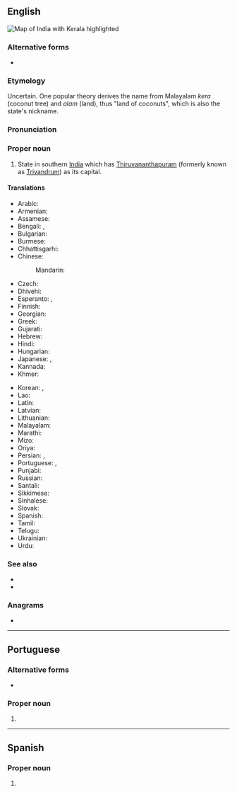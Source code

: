 ==English==
[[Image:Kerala in India (disputed hatched).svg|thumb|Map of India with Kerala highlighted]]
{{wikipedia}}

===Alternative forms===
* {{q|historical}} {{l|en|Keralam}}

===Etymology===
Uncertain. One popular theory derives the name from Malayalam ''kera'' (coconut tree) and ''alam'' (land), thus "land of coconuts", which is also the state's nickname.

===Pronunciation===
{{IPA|en|/ˈkɛɹələ/}}

===Proper noun===
{{en-proper noun}}

# State in southern [[India]] which has [[Thiruvananthapuram]] (formerly known as [[Trivandrum]]) as its capital.

====Translations====
{{trans-top|state in southern India}}
* Arabic: {{t|ar|كِيرَلَا|f|tr=kiralā}}
* Armenian: {{t+|hy|Կերալա}}
* Assamese: {{t|as|কেৰেলা}}
* Bengali: {{t|bn|কেরালা|sc=Beng}}, {{t|bn|কেরল|sc=Beng}}
* Bulgarian: {{t|bg|Керала|sc=Cyrl}}
* Burmese: {{t|my|ကဲရာလာ|sc=Mymr}}
* Chhattisgarhi: {{t-needed|hne}}
* Chinese:
*: Mandarin: {{t+|cmn|喀拉拉邦|tr=Kālālā-bāng|sc=Hani}}
* Czech: {{t|cs|Kérala}}
* Dhivehi: {{t|dv|ކެރެލާ|sc=Thaa}}
* Esperanto: {{t|eo|Keralao}}, {{t|eo|Keralo}}
* Finnish: {{t+|fi|Kerala}}
* Georgian: {{t|ka|კერალა}}
* Greek: {{t|el|Κεράλα}}
* Gujarati: {{t|gu|કેરળ}}
* Hebrew: {{t|he|קראלה}}
* Hindi: {{t+|hi|केरल}}
* Hungarian: {{t+|hu|Kerala}}
* Japanese: {{t|ja|ケーララ州|tr=Kērara-shū}}, {{t|ja|ケーララ|tr=Kērara}}
* Kannada: {{t+|kn|ಕೇರಳ|sc=Knda}}
* Khmer: {{t-needed|km}}
{{trans-mid}}
* Korean: {{t|ko|^케랄라 주}}, {{t|ko|^케랄라}}
* Lao: {{t-needed|lo}}
* Latin: {{t|la|Malabaria|f}}
* Latvian: {{t|lv|Kerala}}
* Lithuanian: {{t|lt|Kerala}}
* Malayalam: {{t+|ml|കേരളം|sc=Mlym}}
* Marathi: {{t|mr|केरळ|sc=Deva}}
* Mizo: {{t-needed|lus}}
* Oriya: {{t+|or|କେରଳ|sc=Orya}}
* Persian: {{t|fa|کرلا|tr=keralâ}}, {{t|fa|کرالا|tr=kerâlâ}}
* Portuguese: {{t|pt|Kerala}}, {{t|pt|Querala}}
* Punjabi: {{t|pa|ਕੇਰਲਾ|sc=Guru}}
* Russian: {{t|ru|Кера́ла|f}}
* Santali: {{t-needed|sat}}
* Sikkimese: {{t-needed|sip}}
* Sinhalese: {{t-needed|si}}
* Slovak: {{t|sk|Kérala}}
* Spanish: {{t|es|Kerala}}
* Tamil: {{t|ta|கேரளா}}
* Telugu: {{t+|te|కేరళ}}
* Ukrainian: {{t|uk|Керала|sc=Cyrl}}
* Urdu: {{t|ur|کیرلا|tr=keralā}}
{{trans-bottom}}

===See also===
* {{pedialite|Kerala}}
* {{list:states of India/en}}

===Anagrams===
* {{anagrams|en|a=aaeklr|karela}}

----

==Portuguese==

===Alternative forms===
* {{l|pt|Querala}}

===Proper noun===
{{pt-proper noun|m}}

# {{place|pt|state|in southern|c/India|t1=Kerala}}

----

==Spanish==
{{wikipedia|lang=es}}

===Proper noun===
{{es-proper noun}}

# {{place|es|state|in southern|c/India|t1=Kerala}}